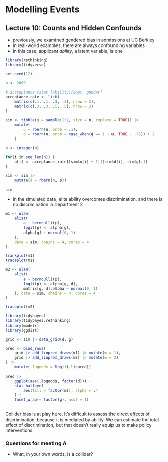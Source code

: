 # Modelling Events


## Lecture 10: Counts and Hidden Confounds

- previously, we examined gendered bias in admissions at UC Berkley
- in real-world examples, there are always confounding variables
- in this case, applicant _ability_, a latent variable, is one

```r
library(rethinking)
library(tidyverse)

set.seed(12)

n <- 2000

# accceptance rates [ability][dept, gender]
acceptance_rate <- list(
    matrix(c(.1, .1, .1, .3), nrow = 2),
    matrix(c(.3, .3, .5, .5), nrow = 2)
)

sim <- tibble(g = sample(1:2, size = n, replace = TRUE)) |>
    mutate(
        u = rbern(n, prob = .1),
        d = rbern(n, prob = case_when(g == 1 ~ u, TRUE ~ .75)) + 1
    )

p <- integer(n)

for(i in seq_len(n)) {
    p[i] <- acceptance_rate[[sim$u[i] + 1]][sim$d[i], sim$g[i]]
}

sim <- sim |>
    mutate(a = rbern(n, p))

sim
```

- in the simulated data, elite ability overcomes discrimination, and there is no discrimination in department 2


```r
m1 <- ulam(
    alist(
        a ~ bernoulli(p), 
        logit(p) <- alpha[g],
        alpha[g] ~ normal(0, 1)
    ),
    data = sim, chains = 4, cores = 4
)

trankplot(m1)
traceplot(m1)

m2 <- ulam(
    alist(
        a ~ bernoulli(p), 
        logit(p) <- alpha[g, d],
        matrix[g, d]:alpha ~ normal(0, 1)
    ), data = sim, chains = 4, cores = 4
)

traceplot(m2)
```


```r
library(tidybayes)
library(tidybayes.rethinking)
library(modelr)
library(ggdist)

grid <- sim |> data_grid(d, g) 

pred <- bind_rows(
    grid |> add_linpred_draws(m1) |> mutate(m = 1),
    grid |> add_linpred_draws(m2) |> mutate(m = 2)
) |>
    mutate(.logodds = logit(.linpred))

pred |>
    ggplot(aes(.logodds, factor(d))) + 
    stat_halfeye(
        aes(fill = factor(m)), alpha = .4
    ) + 
    facet_wrap(~ factor(g), ncol = 1)
    
```

Collider bias is at play here. It's difficult to assess the direct effects of discrimination, because it is mediated by ability. We can estimate the total effect of discrimination, but that doesn't really equip us to make policy interventions. 

### Questions for meeting A

- What, in your own words, is a collider? 